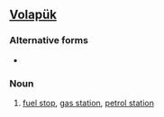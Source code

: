==[[Volapük]]==

===Alternative forms===
*{{l|vo|baynsinoyp}}

===Noun===
{{infl|vo|noun}}

# [[fuel stop]], [[gas station]], [[petrol station]]